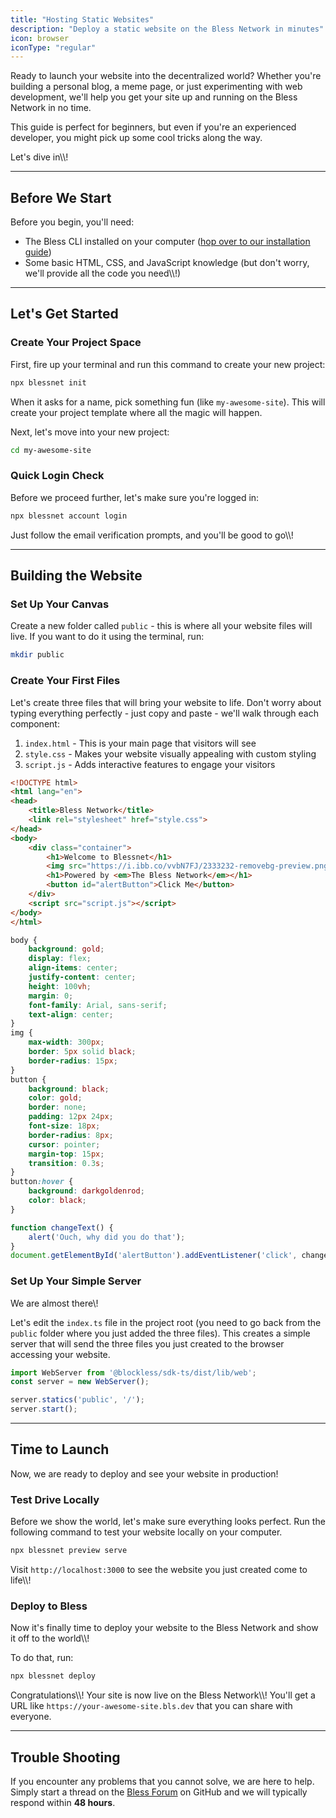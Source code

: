 ```yaml
---
title: "Hosting Static Websites"
description: "Deploy a static website on the Bless Network in minutes"
icon: browser
iconType: "regular"
---
```


Ready to launch your website into the decentralized world? Whether you're building a personal blog, a meme page, or just experimenting with web development, we'll help you get your site up and running on the Bless Network in no time.

This guide is perfect for beginners, but even if you're an experienced developer, you might pick up some cool tricks along the way.

Let's dive in\\\\!

---

## Before We Start

Before you begin, you'll need:

- The Bless CLI installed on your computer ([hop over to our installation guide](../installation))
- Some basic HTML, CSS, and JavaScript knowledge (but don't worry, we'll provide all the code you need\\\\!)

---

## Let's Get Started

### Create Your Project Space

First, fire up your terminal and run this command to create your new project:

```sh
npx blessnet init
```

When it asks for a name, pick something fun (like `my-awesome-site`). This will create your project template where all the magic will happen.

Next, let's move into your new project:

```sh
cd my-awesome-site
```

### Quick Login Check

Before we proceed further, let's make sure you're logged in:

```sh
npx blessnet account login
```

Just follow the email verification prompts, and you'll be good to go\\\\!

---

## Building the Website

### Set Up Your Canvas

Create a new folder called `public` - this is where all your website files will live. If you want to do it using the terminal, run:

```sh
mkdir public
```

### Create Your First Files

Let's create three files that will bring your website to life. Don't worry about typing everything perfectly - just copy and paste - we'll walk through each component:

1. `index.html` - This is your main page that visitors will see
2. `style.css` - Makes your website visually appealing with custom styling
3. `script.js` - Adds interactive features to engage your visitors

<CodeGroup>

```html index.html
<!DOCTYPE html>
<html lang="en">
<head>
    <title>Bless Network</title>
    <link rel="stylesheet" href="style.css">
</head>
<body>
    <div class="container">
        <h1>Welcome to Blessnet</h1>
        <img src="https://i.ibb.co/vvbN7FJ/2333232-removebg-preview.png" alt="Bless Network">
        <h1>Powered by <em>The Bless Network</em></h1>
        <button id="alertButton">Click Me</button>
    </div>
    <script src="script.js"></script>
</body>
</html>
```


```css style.css
body {
    background: gold;
    display: flex;
    align-items: center;
    justify-content: center;
    height: 100vh;
    margin: 0;
    font-family: Arial, sans-serif;
    text-align: center;
}
img {
    max-width: 300px;
    border: 5px solid black;
    border-radius: 15px;
}
button {
    background: black;
    color: gold;
    border: none;
    padding: 12px 24px;
    font-size: 18px;
    border-radius: 8px;
    cursor: pointer;
    margin-top: 15px;
    transition: 0.3s;
}
button:hover {
    background: darkgoldenrod;
    color: black;
}
```


```js script.js
function changeText() {
    alert('Ouch, why did you do that');
}
document.getElementById('alertButton').addEventListener('click', changeText);
```

</CodeGroup>

### Set Up Your Simple Server

We are almost there\\!

Let's edit the `index.ts` file in the project root (you need to go back from the `public` folder where you just added the three files). This creates a simple server that will send the three files you just created to the browser accessing your website.

```js index.ts
import WebServer from '@blockless/sdk-ts/dist/lib/web';
const server = new WebServer();

server.statics('public', '/');
server.start();
```

---

## Time to Launch

Now, we are ready to deploy and see your website in production!


### Test Drive Locally

Before we show the world, let's make sure everything looks perfect. Run the following command to test your website locally on your computer.

```sh
npx blessnet preview serve
```

Visit `http://localhost:3000` to see the website you just created come to life\\\\!

### Deploy to Bless

Now it's finally time to deploy your website to the Bless Network and show it off to the world\\\\!

To do that, run:

```sh
npx blessnet deploy
```

Congratulations\\\\! Your site is now live on the Bless Network\\\\! You'll get a URL like `https://your-awesome-site.bls.dev` that you can share with everyone.

---

## Trouble Shooting

If you encounter any problems that you cannot solve, we are here to help. Simply start a thread on the [Bless Forum](https://github.com/orgs/blessnetwork/discussions) on GitHub and we will typically respond within **48 hours**.